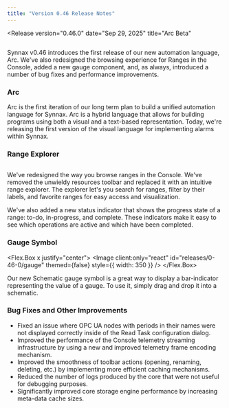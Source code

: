 ```yaml
---
title: "Version 0.46 Release Notes"
---
```



<Release
    version="0.46.0"
    date="Sep 29, 2025"
    title="Arc Beta"
>
<Image client:only="react" id="releases/0-46-0/thumbnail" themed={false} />

Synnax v0.46 introduces the first release of our new automation language, Arc. We've
also redesigned the browsing experience for Ranges in the Console, added a new gauge
component, and, as always, introduced a number of bug fixes and performance
improvements.

### Arc

Arc is the first iteration of our long term plan to build a unified automation language
for Synnax. Arc is a hybrid language that allows for building programs using both a
visual and a text-based representation. Today, we're releasing the first version of the
visual language for implementing alarms within Synnax.

### Range Explorer

<Image client:only="react" id="releases/0-46-0/range-explorer" themed={false} />

We've redesigned the way you browse ranges in the Console. We've removed the unwieldy
resources toolbar and replaced it with an intuitive range explorer. The explorer let's
you search for ranges, filter by their labels, and favorite ranges for easy access and
visualization.

We've also added a new status indicator that shows the progress state of a range: to-do,
in-progress, and complete. These indicators make it easy to see which operations are
active and which have been completed.

### Gauge Symbol

<Flex.Box x justify="center">
  <Image
    client:only="react"
    id="releases/0-46-0/gauge"
    themed={false}
    style={{ width: 350 }}
  />
</Flex.Box>

Our new Schematic gauge symbol is a great way to display a bar-indicator representing
the value of a gauge. To use it, simply drag and drop it into a schematic.

### Bug Fixes and Other Improvements

- Fixed an issue where OPC UA nodes with periods in their names were not displayed
  correctly inside of the Read Task configuration dialog.
- Improved the performance of the Console telemetry streaming infrastructure by using a
  new and improved telemetry frame encoding mechanism.
- Improved the smoothness of toolbar actions (opening, renaming, deleting, etc.) by
  implementing more efficient caching mechanisms.
- Reduced the number of logs produced by the core that were not useful for debugging
  purposes.
- Significantly improved core storage engine performance by increasing meta-data cache
  sizes.

</Release>
